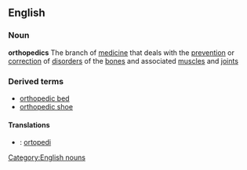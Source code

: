 ==English==
===Noun===
{{wikipediapar|orthopedic surgery}}
'''orthopedics''' The branch of [[medicine]] that deals with the [[prevention]] or [[correction]] of [[disorder]]s of the [[bone]]s and associated [[muscle]]s and [[joint]]s
===Derived terms===
*[[orthopedic bed]]
*[[orthopedic shoe]]
====Translations====
*{{sv}}: [[ortopedi]]
[[Category:English nouns]]
